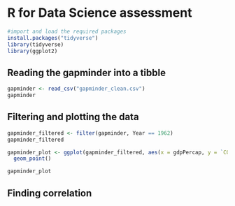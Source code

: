 # R for Data Science assessment

```r
#import and load the required packages
install.packages("tidyverse")
library(tidyverse)
library(ggplot2)
```

## Reading the gapminder into a tibble

```r
gapminder <- read_csv("gapminder_clean.csv")
gapminder
```
## Filtering and plotting the data
```r
gapminder_filtered <- filter(gapminder, Year == 1962)
gapminder_filtered

gapminder_plot <- ggplot(gapminder_filtered, aes(x = gdpPercap, y = `CO2 emissions (metric tons per capita)`)) +
  geom_point()

gapminder_plot
```
## Finding correlation



